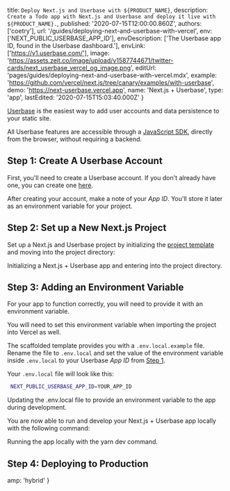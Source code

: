 
  title: `Deploy Next.js and Userbase with ${PRODUCT_NAME}`,
  description: `Create a Todo app with Next.js and Userbase and deploy it live with ${PRODUCT_NAME}.`,
  published: '2020-07-15T12:00:00.860Z',
  authors: ['coetry'],
  url: '/guides/deploying-next-and-userbase-with-vercel',
  env: ['NEXT_PUBLIC_USERBASE_APP_ID'],
  envDescription: ['The Userbase app ID, found in the Userbase dashboard.'],
  envLink: ['https://v1.userbase.com/'],
  image:
    'https://assets.zeit.co/image/upload/v1587744671/twitter-cards/next_userbase_vercel_og_image.png',
  editUrl: 'pages/guides/deploying-next-and-userbase-with-vercel.mdx',
  example:
    'https://github.com/vercel/next.js/tree/canary/examples/with-userbase',
  demo: 'https://next-userbase.vercel.app',
  name: 'Next.js + Userbase',
  type: 'app',
  lastEdited: '2020-07-15T15:03:40.000Z'
}

[Userbase](https://userbase.com/) is the easiest way to add user accounts and data persistence to your static site.

All Userbase features are accessible through a [JavaScript SDK](https://userbase.com/docs/sdk/), directly from the browser, without requiring a backend.

## Step 1: Create A Userbase Account

First, you'll need to create a Userbase account. If you don't already have one, you can create one [here](https://v1.userbase.com/#create-admin).

After creating your account, make a note of your _App ID_. You'll store it later as an environment variable for your project.

## Step 2: Set up a New Next.js Project

Set up a Next.js and Userbase project by initializing the [project template](https://github.com/zeit/next.js/tree/canary/examples/with-userbase) and moving into the project directory:

<Snippet dark text="npm init next-app --example with-userbase userbase-todo-app && cd userbase-todo-app" />
<Caption>Initializing a Next.js + Userbase app and entering into the project directory.</Caption>

## Step 3: Adding an Environment Variable

For your app to function correctly, you will need to provide it with an environment variable.

<Note>
  You will need to set this environment variable when importing the project into
  Vercel as well.
</Note>

The scaffolded template provides you with a `.env.local.example` file. Rename the file to `.env.local` and set the value of the environment variable inside `.env.local` to your Userbase _App ID_ from [Step 1](#step-1:-create-a-userbase-account).

Your `.env.local` file will look like this:

```bash
 NEXT_PUBLIC_USERBASE_APP_ID=YOUR_APP_ID
```

<Caption>
  Updating the <InlineCode>.env.local</InlineCode> file to provide an
  environment variable to the app during development.
</Caption>

You are now able to run and develop your Next.js + Userbase app locally with the following command:

<Snippet dark text="yarn dev" />
<Caption>Running the app locally with the <InlineCode>yarn dev</InlineCode> command.</Caption>

## Step 4: Deploying to Production

<DeploySection meta={meta} />


  amp: 'hybrid'
}
